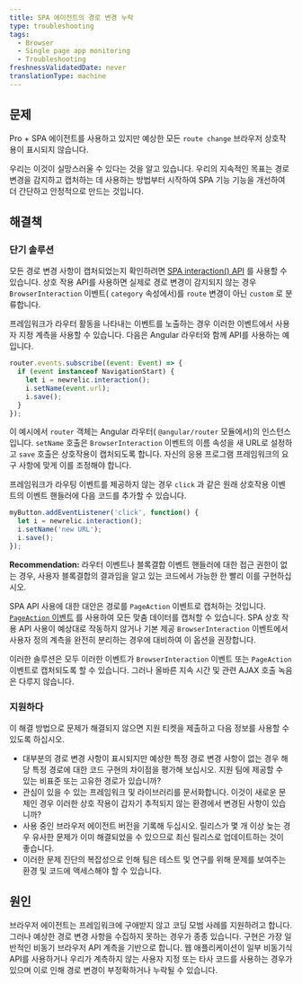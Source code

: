 ```yaml
---
title: SPA 에이전트의 경로 변경 누락
type: troubleshooting
tags:
  - Browser
  - Single page app monitoring
  - Troubleshooting
freshnessValidatedDate: never
translationType: machine
---
```


## 문제

Pro + SPA 에이전트를 사용하고 있지만 예상한 모든 `route change` 브라우저 상호작용이 표시되지 않습니다.

우리는 이것이 실망스러울 수 있다는 것을 알고 있습니다. 우리의 지속적인 목표는 경로 변경을 감지하고 캡처하는 데 사용하는 방법부터 시작하여 SPA 기능 기능을 개선하여 더 간단하고 안정적으로 만드는 것입니다.

## 해결책

### 단기 솔루션

모든 경로 변경 사항이 캡처되었는지 확인하려면 [SPA interaction() API](/docs/browser/new-relic-browser/browser-agent-spa-api) 를 사용할 수 있습니다. 상호 작용 API를 사용하면 실제로 경로 변경이 감지되지 않는 경우 `BrowserInteraction` 이벤트( `category` 속성에서)를 `route` 변경이 아닌 `custom` 로 분류합니다.

프레임워크가 라우터 활동을 나타내는 이벤트를 노출하는 경우 이러한 이벤트에서 사용자 지정 계측을 사용할 수 있습니다. 다음은 Angular 라우터와 함께 API를 사용하는 예입니다.

```js
router.events.subscribe((event: Event) => {
  if (event instanceof NavigationStart) {
    let i = newrelic.interaction();
    i.setName(event.url);
    i.save();
  }
});
```

이 예시에서 `router` 객체는 Angular 라우터( `@angular/router` 모듈에서)의 인스턴스입니다. `setName` 호출은 `BrowserInteraction` 이벤트의 이름 속성을 새 URL로 설정하고 `save` 호출은 상호작용이 캡처되도록 합니다. 자신의 응용 프로그램 프레임워크의 요구 사항에 맞게 이를 조정해야 합니다.

프레임워크가 라우팅 이벤트를 제공하지 않는 경우 `click` 과 같은 원래 상호작용 이벤트의 이벤트 핸들러에 다음 코드를 추가할 수 있습니다.

```js
myButton.addEventListener('click', function() {
  let i = newrelic.interaction();
  i.setName('new URL');
  i.save();
});
```

<DNT>**Recommendation:**</DNT> 라우터 이벤트나 블록결합 이벤트 핸들러에 대한 접근 권한이 없는 경우, 사용자 블록결합의 결과임을 알고 있는 코드에서 가능한 한 빨리 이를 구현하십시오.

SPA API 사용에 대한 대안은 경로를 `PageAction` 이벤트로 캡처하는 것입니다. [`PageAction` 이벤트](/docs/browser/new-relic-browser/browser-agent-spa-api/add-page-action) 를 사용하여 모든 맞춤 데이터를 캡처할 수 있습니다. SPA 상호 작용 API 사용이 예상대로 작동하지 않거나 기본 제공 `BrowserInteraction` 이벤트에서 사용자 정의 계측을 완전히 분리하는 경우에 대비하여 이 옵션을 권장합니다.

이러한 솔루션은 모두 이러한 이벤트가 `BrowserInteraction` 이벤트 또는 `PageAction` 이벤트로 캡처되도록 할 수 있습니다. 그러나 올바른 지속 시간 및 관련 AJAX 호출 녹음은 다루지 않습니다.

### 지원하다

이 해결 방법으로 문제가 해결되지 않으면 지원 티켓을 제출하고 다음 정보를 사용할 수 있도록 하십시오.

* 대부분의 경로 변경 사항이 표시되지만 예상한 특정 경로 변경 사항이 없는 경우 해당 특정 경로에 대한 코드 구현의 차이점을 평가해 보십시오. 지원 팀에 제공할 수 있는 비표준 또는 고유한 경로가 있습니까?
* 관심이 있을 수 있는 프레임워크 및 라이브러리를 문서화합니다. 이것이 새로운 문제인 경우 이러한 상호 작용이 갑자기 추적되지 않는 환경에서 변경된 사항이 있습니까?
* 사용 중인 브라우저 에이전트 버전을 기록해 두십시오. 릴리스가 몇 개 이상 늦는 경우 유사한 문제가 이미 해결되었을 수 있으므로 최신 릴리스로 업데이트하는 것이 좋습니다.
* 이러한 문제 진단의 복잡성으로 인해 팀은 테스트 및 연구를 위해 문제를 보여주는 환경 및 코드에 액세스해야 할 수 있습니다.

## 원인

브라우저 에이전트는 프레임워크에 구애받지 않고 코딩 모범 사례를 지원하려고 합니다. 그러나 예상한 경로 변경 사항을 수집하지 못하는 경우가 종종 있습니다. 구현은 가장 일반적인 비동기 브라우저 API 계측을 기반으로 합니다. 웹 애플리케이션이 일부 비동기식 API를 사용하거나 우리가 계측하지 않는 사용자 지정 또는 타사 코드를 사용하는 경우가 있으며 이로 인해 경로 변경이 부정확하거나 누락될 수 있습니다.